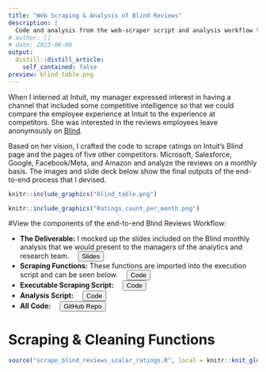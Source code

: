 ```yaml
---
title: "Web Scraping & Analysis of Blind Reviews"
description: |
  Code and analysis from the web-scraper script and analysis workflow that I created for the Blind Review listening channel for the Intuit People Analytics Team.
# author: []
# date: 2023-06-06
output:
  distill::distill_article:
    self_contained: false
preview: blind_table.png
---
```


When I interned at Intuit, my manager expressed interest in having a channel that included some competitive intelligence so that we could compare the employee experience at Intuit to the experience at competitors. She was interested in the reviews employees leave anonymously on [Blind](https://www.teamblind.com/){target="_blank"}. 

Based on her vision, I crafted the code to scrape ratings on Intuit's Blind page and the pages of five other competitors: Microsoft, Salesforce, Google, Facebook/Meta, and Amazon and analyze the reviews on a monthly basis. The images and slide deck below show the final outputs of the end-to-end process that I devised. 

```r
knitr::include_graphics("blind_table.png")

```


```r
knitr::include_graphics("Ratings_count_per_month.png")

```

#View the components of the end-to-end Blind Reviews Workflow:

<p>
- **The Deliverable:** I mocked up the slides included on the Blind monthly analysis that we would present to the managers of the analytics and research team. <a href="https://docs.google.com/presentation/d/11vu7u_p9DwfU4wJlozWZ5LLzi8tjJLTNF8ulOwUAufg/edit?usp=sharing" style="margin-left: 1em"> <button class="btn btn-outline-dark"> <i class="fa-solid fa-file-powerpoint fa-lg"></i> Slides</button> </a>
- **Scraping Functions:** These functions are imported into the execution script and can be seen below. <a href="https://github.com/francine-stephens/blind_reviews/blob/main/scrape_blind_reviews_scalar_ratings.R" style="margin-left: 1em"> <button class="btn btn-outline-dark"> <i class="fa-solid fa-code"></i> Code</button> </a> 
- **Executable Scraping Script:** <a href="execute_blind_webscraper.html" style="margin-left: 1em"> <button class="btn btn-outline-dark"> <i class="fa-solid fa-code"></i> Code</button> </a> 
- **Analysis Script:** <a href="analyze_blind_reviews.html" style="margin-left: 1em"> <button class="btn btn-outline-dark"> <i class="fa-solid fa-code"></i> Code</button> </a> 
- **All Code:** <a href="https://github.com/francine-stephens/blind_reviews/tree/main" style="margin-left: 1em"> <button class="btn btn-outline-dark"> <i class="fab fa-github fa-lg"></i> GitHub Repo</button> </a>
</p>


# Scraping & Cleaning Functions


```r
source("scrape_blind_reviews_scalar_ratings.R", local = knitr::knit_global())
```

```r
```

